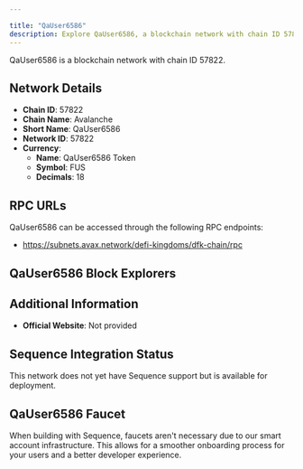 ```yaml
---

title: "QaUser6586"
description: Explore QaUser6586, a blockchain network with chain ID 57822. Learn about its native currency, QaUser6586 Token, and how to interact with the network.
---
```




QaUser6586 is a blockchain network with chain ID 57822.

## Network Details

- **Chain ID**: 57822
- **Chain Name**: Avalanche
- **Short Name**: QaUser6586
- **Network ID**: 57822
- **Currency**: 
  - **Name**: QaUser6586 Token
  - **Symbol**: FUS
  - **Decimals**: 18

## RPC URLs

QaUser6586 can be accessed through the following RPC endpoints:

- https://subnets.avax.network/defi-kingdoms/dfk-chain/rpc

## QaUser6586 Block Explorers



## Additional Information

- **Official Website**: Not provided

## Sequence Integration Status

This network does not yet have Sequence support but is available for deployment.

## QaUser6586 Faucet

When building with Sequence, faucets aren't necessary due to our smart account infrastructure. This allows for a smoother onboarding process for your users and a better developer experience.
